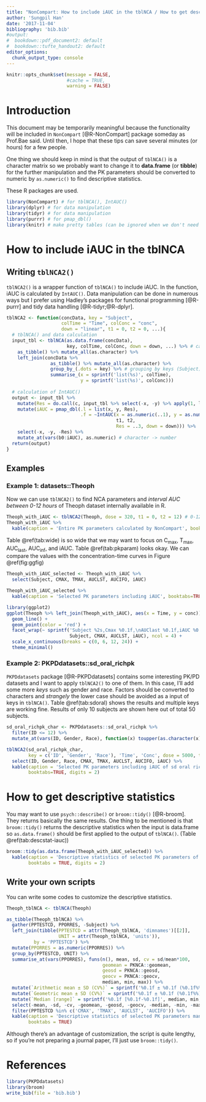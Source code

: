 ```yaml
---
title: "NonCompart: How to include iAUC in the tblNCA / How to get descriptive statistics"
author: 'Sungpil Han'
date: '2017-11-04'
bibliography: 'bib.bib'
#output: 
#  bookdown::pdf_document2: default
#  bookdown::tufte_handout2: default
editor_options: 
  chunk_output_type: console
---
```


```r
knitr::opts_chunk$set(message = FALSE, 
                      #cache = TRUE,
                      warning = FALSE)
```

\pagebreak

# Introduction

This document may be temporarily meaningful because the functionality will be included in `NonCompart` [@R-NonCompart] package someday as Prof.Bae said. Until then, I hope that these tips can save several minutes (or hours) for a few people. 

One thing we should keep in mind is that the output of `tblNCA()` is a character matrix so we probably want to change it to **data.frame** (or **tibble**) for the further manipulation and the PK parameters should be converted to numeric by `as.numeric()` to find descriptive statistics.

These R packages are used.

```r
library(NonCompart) # for tblNCA(), IntAUC()
library(dplyr) # for data manipulation
library(tidyr) # for data manipulation
library(purrr) # for pmap_dbl()
library(knitr) # make pretty tables (can be ignored when we don't need them.)
```

\pagebreak

# How to include iAUC in the tblNCA

## Writing `tblNCA2()`

`tblNCA2()` is a wrapper function of `tblNCA()` to include iAUC. In the function, iAUC is calculated by `IntAUC()`. Data manipulation can be done in numerous ways but I prefer using Hadley's packages for functional programming [@R-purrr] and tidy data handling [@R-tidyr;@R-dplyr].

```r
tblNCA2 <- function(concData, key = "Subject", 
                    colTime = "Time", colConc = "conc", 
                    down = "linear", t1 = 0, t2 = 0, ...){
  # tblNCA() and data calculation
  input_tbl <- tblNCA(as.data.frame(concData), 
                      key, colTime, colConc, down = down, ...) %>% # calculation
    as_tibble() %>% mutate_all(as.character) %>% 
    left_join(concData %>% 
                as_tibble() %>% mutate_all(as.character) %>% 
                group_by_(.dots = key) %>% # grouping by keys (Subject)
                summarise_(x = sprintf('list(%s)', colTime), 
                           y = sprintf('list(%s)', colConc)))
  
  # calculation of IntAUC()
  output <- input_tbl %>% 
    mutate(Res = do.call(c, input_tbl %>% select(-x, -y) %>% apply(1, list))) %>% 
    mutate(iAUC = pmap_dbl(.l = list(x, y, Res), 
                           .f = ~IntAUC(x = as.numeric(..1), y = as.numeric(..2), 
                                        t1, t2, 
                                        Res = ..3, down = down))) %>% 
    select(-x, -y, -Res) %>% 
    mutate_at(vars(b0:iAUC), as.numeric) # character -> number
  return(output)
}
```

## Examples

### Example 1: datasets::Theoph

Now we can use `tblNCA2()` to find NCA parameters and *interval AUC between 0-12 hours* of Theoph dataset internally available in R.

```r
Theoph_with_iAUC <- tblNCA2(Theoph, dose = 320, t1 = 0, t2 = 12) # 0-12h
Theoph_with_iAUC %>% 
  kable(caption = 'Entire PK parameters calculated by NonCompart', booktabs=TRUE, digits = 2)
```

Table \@ref(tab:wide) is so wide that we may want to focus on C~max~, T~max~, AUC~last~, AUC~inf~, and iAUC. Table \@ref(tab:pkparam) looks okay. We can compare the values with the concentration-time curves in Figure \@ref(fig:ggfig)

```r
Theoph_with_iAUC_selected <- Theoph_with_iAUC %>% 
  select(Subject, CMAX, TMAX, AUCLST, AUCIFO, iAUC) 

Theoph_with_iAUC_selected %>% 
  kable(caption = 'Selected PK parameters including iAUC', booktabs=TRUE, digits = 2)
```

```r
library(ggplot2)
ggplot(Theoph %>% left_join(Theoph_with_iAUC), aes(x = Time, y = conc)) +
  geom_line() + 
  geom_point(color = 'red') + 
  facet_wrap(~ sprintf('Subject %2s,Cmax %0.1f,\nAUClast %0.1f,iAUC %0.1f', 
                       Subject, CMAX, AUCLST, iAUC), ncol = 4) +
  scale_x_continuous(breaks = c(0, 6, 12, 24)) +
  theme_minimal()
```

### Example 2: PKPDdatasets::sd_oral_richpk

`PKPDdatasets` package [@R-PKPDdatasets] contains some interesting PK/PD datasets and I want to apply `tblNCA2()` to one of them. In this case, I'll add some more *keys* such as gender and race. Factors should be converted to characters and *strangely* the lower case should be avoided as a input of keys in `tblNCA()`. Table \@ref(tab:sdoral) shows the results and multiple keys are working fine.  Results of only 10 subjects are shown here out of total 50 subjects.

```r
sd_oral_richpk_char <- PKPDdatasets::sd_oral_richpk %>% 
  filter(ID <= 12) %>% 
  mutate_at(vars(ID, Gender, Race), function(x) toupper(as.character(x)))

tblNCA2(sd_oral_richpk_char, 
        key = c('ID', 'Gender', 'Race'), 'Time', 'Conc', dose = 5000, t1 = 0, t2 = 12) %>% 
  select(ID, Gender, Race, CMAX, TMAX, AUCLST, AUCIFO, iAUC) %>% 
  kable(caption = 'Selected PK parameters including iAUC of sd oral richpk', 
        booktabs=TRUE, digits = 2)
```

\pagebreak

# How to get descriptive statistics

You may want to use `psych::describe()` or `broom::tidy()` [@R-broom]. They returns basically the same results. One thing to be mentioned is that `broom::tidy()` returns the descriptive statistics when the input is data.frame so `as.data.frame()` should be first applied to the output of `tblNCA()`. (Table \@ref(tab:descstat-iauc))

```r
broom::tidy(as.data.frame(Theoph_with_iAUC_selected)) %>% 
  kable(caption = 'Descriptive statistics of selected PK parameters of Theoph',
        booktabs = TRUE, digits = 2)
```

## Write your own scripts

You can write some codes to customize the descriptive statistics.

```r
Theoph_tblNCA <- tblNCA(Theoph)

as_tibble(Theoph_tblNCA) %>% 
  gather(PPTESTCD, PPORRES, -Subject) %>% 
  left_join(tibble(PPTESTCD = attr(Theoph_tblNCA, 'dimnames')[[2]], 
                   UNIT = attr(Theoph_tblNCA, 'units')),
          by = 'PPTESTCD') %>% 
  mutate(PPORRES = as.numeric(PPORRES)) %>% 
  group_by(PPTESTCD, UNIT) %>% 
  summarise_at(vars(PPORRES), funs(n(), mean, sd, cv = sd/mean*100,
                                   geomean = PKNCA::geomean, 
                                   geosd = PKNCA::geosd, 
                                   geocv = PKNCA::geocv,
                                   median, min, max)) %>% 
  mutate(`Arithmetic mean ± SD (CV%)` = sprintf('%0.1f ± %0.1f (%0.1f%%)', mean, sd, cv)) %>% 
  mutate(`Geometric mean ± SD (CV%)` = sprintf('%0.1f ± %0.1f (%0.1f%%)', geomean, geosd, geocv)) %>% 
  mutate(`Median [range]` = sprintf('%0.1f [%0.1f-%0.1f]', median, min, max)) %>% 
  select(-mean, -sd, -cv, -geomean, -geosd, -geocv, -median, -min, -max) %>% 
  filter(PPTESTCD %in% c('CMAX', 'TMAX', 'AUCLST', 'AUCIFO')) %>% 
  kable(caption = 'Descriptive statistics of selected PK parameters manually calculated.', 
        booktabs = TRUE) 
```

Although there's an advantage of customization, the script is quite lengthy, so if you're not preparing a journal paper, I'll just use `broom::tidy()`.

\pagebreak

# References

```r
library(PKPDdatasets)
library(broom)
write_bib(file = 'bib.bib')
```



